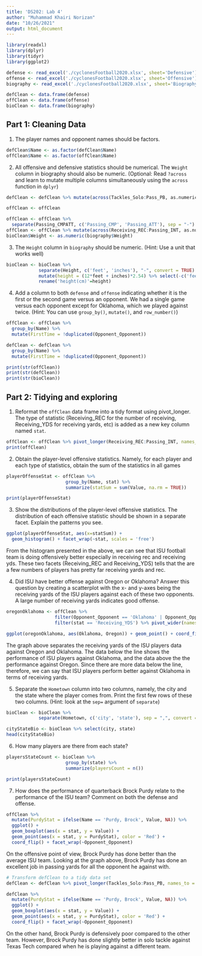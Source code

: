 ```yaml
---
title: 'DS202: Lab 4'
author: "Muhammad Khairi Norizan"
date: "10/26/2021"
output: html_document
---
```


```r
library(readxl)
library(dplyr)
library(tidyr)
library(ggplot2)

defense <- read_excel('./cyclonesFootball2020.xlsx', sheet='Defensive')
offense <- read_excel('./cyclonesFootball2020.xlsx', sheet='Offensive')
biography <- read_excel('./cyclonesFootball2020.xlsx', sheet='Biography')

defClean <- data.frame(defense)
offClean <- data.frame(offense)
bioClean <- data.frame(biography)
```

## Part 1: Cleaning Data

1. The player names and opponent names should be factors.
```r
defClean$Name <- as.factor(defClean$Name)
offClean$Name <- as.factor(offClean$Name)
```

2. All offensive and defensive statistics should be numerical. The `Weight` column in biography should also be numeric. (Optional: Read `?across` and learn to mutate multiple columns simultaneously using the `across` function in `dplyr`)
```r
defClean <- defClean %>% mutate(across(Tackles_Solo:Pass_PB, as.numeric))

offClean <- offClean 

offClean <- offClean %>% 
  separate(Passing_CMPATT, c('Passing_CMP', 'Passing_ATT'), sep = "-")
offClean <- offClean %>% mutate(across(Receiving_REC:Passing_INT, as.numeric))
bioClean$Weight <- as.numeric(biography$Weight)
```

3. The `Height` column in `biography` should be numeric. (Hint: Use a unit that works well)
```r
bioClean <- bioClean %>% 
            separate(Height, c('feet', 'inches'), "-", convert = TRUE) %>% 
            mutate(height = (12*feet + inches)*2.54) %>% select(-c('feet', 'inches')) %>% 
            rename('height(cm)'=height)
```

4. Add a column to both `defense` and `offense` indicating whether it is the first or the second game versus an opponent. We had a single game versus each opponent except for Oklahoma, which we played against twice. (Hint: You can use `group_by()`, `mutate()`, and `row_number()`)
```r
offClean <- offClean %>% 
  group_by(Name) %>% 
  mutate(FirstTime = !duplicated(Opponent_Opponent))

defClean <- defClean %>% 
  group_by(Name) %>% 
  mutate(FirstTime = !duplicated(Opponent_Opponent))
```

```r
print(str(offClean))
print(str(defClean))
print(str(bioClean))
```

## Part 2: Tidying and exploring
1. Reformat the `offClean` data frame into a tidy format using pivot_longer. The type of statistic (Receiving_REC for the number of receiving, Receiving_YDS for receiving yards, etc) is added as a new key column named `stat`.
```r
offClean <- offClean %>% pivot_longer(Receiving_REC:Passing_INT, names_to = "stat", values_to = "Value")
print(offClean)
```

2. Obtain the player-level offensive statistics. Namely, for each player and each type of statistics, obtain the sum of the statistics in all games
```r
playerOffenseStat <- offClean %>% 
                      group_by(Name, stat) %>% 
                      summarize(statSum = sum(Value, na.rm = TRUE))

print(playerOffenseStat)
```

3. Show the distributions of the player-level offensive statistics. The distribution of each offensive statistic should be shown in a separate facet. Explain the patterns you see.
```r
ggplot(playerOffenseStat, aes(x=statSum)) + 
  geom_histogram() + facet_wrap(~stat, scales = 'free')
```

From the histogram presented in the above, we can see that ISU football team is doing offensively better especially in receiving rec and receiving yds. These two facets (Receiving_REC and Receiving_YDS) tells that the are a few numbers of players has pretty far receiving yards and rec.

4. Did ISU have better offense against Oregon or Oklahoma? Answer this question by creating a scatterplot with the x- and y-axes being the receiving yards of the ISU players against each of these two opponents. A large number of receiving yards indicates good offense.
```r
oregonOklahoma <- offClean %>% 
                  filter(Opponent_Opponent == 'Oklahoma' | Opponent_Opponent == 'Oregon') %>% 
                  filter(stat == 'Receiving_YDS') %>% pivot_wider(names_from = Opponent_Opponent, values_from = Value)

ggplot(oregonOklahoma, aes(Oklahoma, Oregon)) + geom_point() + coord_fixed(xlim = c(0,100), ylim = c(0,100)) + geom_abline(intercept = 0, slope = 1)
```

The graph above separates the receiving yards of the ISU players data against Oregon and Oklahoma. The data below the line shows the performance of ISU players against Oklahoma, and the data above the the performance against Oregon. Since there are more data below the line, therefore, we can say that ISU players perform better against Oklahoma in terms of receiving yards.

5. Separate the `Hometown` column into two columns, namely, the city and the state where the player comes from. Print the first few rows of these two columns. (Hint: look at the `sep=` argument of `separate`)
```r
bioClean <- bioClean %>% 
            separate(Hometown, c('city', 'state'), sep = ",", convert = TRUE)

cityStateBio <- bioClean %>% select(city, state)
head(cityStateBio)
``` 
 
6. How many players are there from each state?
```r
playersStateCount <- bioClean %>% 
                      group_by(state) %>% 
                      summarize(playersCount = n())

print(playersStateCount)
```

7. How does the performance of quarterback Brock Purdy relate to the performance of the ISU team? Comment on both the defense and offense.
```r
offClean %>% 
  mutate(PurdyStat = ifelse(Name == 'Purdy, Brock', Value, NA)) %>% 
  ggplot() +
  geom_boxplot(aes(x = stat, y = Value)) +
  geom_point(aes(x = stat, y = PurdyStat), color = 'Red') + 
  coord_flip() + facet_wrap(~Opponent_Opponent)
```

On the offensive point of view, Brock Purdy has done better than the average ISU team. Looking at the graph above, Brock Purdy has done an excellent job in passing yards for all the opponent he against with. 

```r
# Transform defClean to a tidy data set
defClean <- defClean %>% pivot_longer(Tackles_Solo:Pass_PB, names_to = "stat", values_to = "Value")

defClean %>% 
  mutate(PurdyStat = ifelse(Name == 'Purdy, Brock', Value, NA)) %>% 
  ggplot() +
  geom_boxplot(aes(x = stat, y = Value)) +
  geom_point(aes(x = stat, y = PurdyStat), color = 'Red') + 
  coord_flip() + facet_wrap(~Opponent_Opponent)
```

On the other hand, Brock Purdy is defensively poor compared to the other team. However, Brock Purdy has done slightly better in solo tackle against Texas Tech compared when he is playing against a different team. 